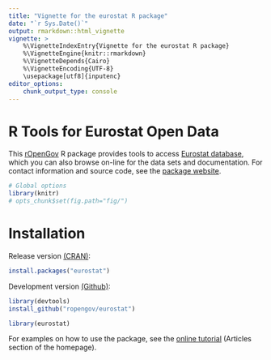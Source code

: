 ```yaml
---
title: "Vignette for the eurostat R package"
date: "`r Sys.Date()`"
output: rmarkdown::html_vignette
vignette: >
    %\VignetteIndexEntry{Vignette for the eurostat R package}
    %\VignetteEngine{knitr::rmarkdown}
    %\VignetteDepends{Cairo}
    %\VignetteEncoding{UTF-8}
    \usepackage[utf8]{inputenc}
editor_options:
    chunk_output_type: console
---
```


# R Tools for Eurostat Open Data

This [rOpenGov](http://ropengov.github.io) R package provides tools to access [Eurostat database](https://ec.europa.eu/eurostat/data/database), which you can also browse on-line for the data sets and documentation. For contact information and source code, see the [package website](http://ropengov.github.io/eurostat/).

```r
# Global options
library(knitr)
# opts_chunk$set(fig.path="fig/")
```


# Installation

Release version [(CRAN)](https://CRAN.R-project.org/package=eurostat):


```r
install.packages("eurostat")
```

Development version [(Github)](https://github.com/rOpenGov/eurostat):

```r
library(devtools)
install_github("ropengov/eurostat")
```

```r
library(eurostat)
```

For examples on how to use the package, see the [online tutorial](http://ropengov.github.io/eurostat/) (Articles section of the homepage).

